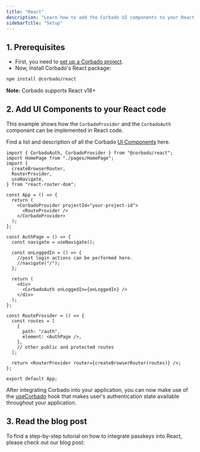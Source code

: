 ```yaml
---
title: "React"
description: "Learn how to add the Corbado UI components to your React application."
sidebarTitle: "Setup"
---
```



## 1. Prerequisites

- First, you need to [set up a Corbado project](/overview/getting-started).
- Now, Install Corbado's React package:

```sh
npm install @corbado/react
```

**Note:** Corbado supports React v18+

## 2. Add UI Components to your React code

This example shows how the `CorbadoProvider` and the `CorbadoAuth` component can be implemented in React code.

Find a list and description of all the Corbado [UI Components](/frontend-integration/ui-components) here.

```tsx App.tsx
import { CorbadoAuth, CorbadoProvider } from "@corbado/react";
import HomePage from "./pages/HomePage";
import {
  createBrowserRouter,
  RouterProvider,
  useNavigate,
} from "react-router-dom";

const App = () => {
  return (
    <CorbadoProvider projectId="your-project-id">
      <RouteProvider />
    </CorbadoProvider>
  );
};

const AuthPage = () => {
  const navigate = useNavigate();

  const onLoggedIn = () => {
    //post login actions can be performed here.
    //navigate("/");
  };

  return (
    <div>
      <CorbadoAuth onLoggedIn={onLoggedIn} />
    </div>
  );
};

const RouteProvider = () => {
  const routes = [
    {
      path: "/auth",
      element: <AuthPage />,
    },
    // other public and protected routes
  ];

  return <RouterProvider router={createBrowserRouter(routes)} />;
};

export default App;
```

After integrating Corbado into your application, you can now make use of the [useCorbado](/frontend-integration/react/usecorbado) hook
that makes user's authentication state available throughout your application.

## 3. Read the blog post

To find a step-by-step tutorial on how to integrate passkeys into React, please check out our blog post:

<Card href="https://www.corbado.com/blog/react-passkeys">
  <Blogpost title="Building a React Passkey Login" />
</Card>
